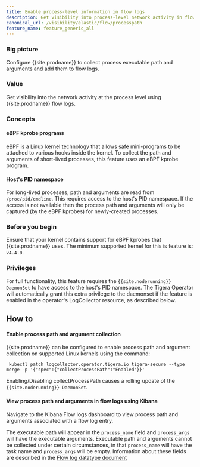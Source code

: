 ```yaml
---
title: Enable process-level information in flow logs
description: Get visibility into process-level network activity in flow logs.
canonical_url: /visibility/elastic/flow/processpath
feature_name: feature_generic_all
---
```



### Big picture

Configure {{site.prodname}} to collect process executable path and arguments and add them to flow logs.

### Value

Get visibility into the network activity at the process level using {{site.prodname}} flow logs.

### Concepts

#### eBPF kprobe programs

eBPF is a Linux kernel technology that allows safe mini-programs to be attached to various hooks inside the kernel. To collect the path and arguments of short-lived processes, this feature uses an eBPF kprobe program.

#### Host's PID namespace

For long-lived processes, path and arguments are read from `/proc/pid/cmdline`.  This requires access to the host's PID namespace.  If the access is not available then the process path and arguments will only be captured (by the eBPF kprobes) for newly-created processes.

### Before you begin

Ensure that your kernel contains support for eBPF kprobes that {{site.prodname}} uses. The minimum supported
kernel for this is feature is: `v4.4.0`.

### Privileges

For full functionality, this feature requires the `{{site.noderunning}}` `DaemonSet` to have access to the host's PID namespace. The Tigera Operator will automatically grant this extra privilege to the daemonset if the feature is enabled in the operator's LogCollector resource, as described below.

## How to

#### Enable process path and argument collection

{{site.prodname}} can be configured to enable process path and argument collection on supported Linux kernels
using the command:

```
 kubectl patch logcollector.operator.tigera.io tigera-secure --type merge -p '{"spec":{"collectProcessPath":"Enabled"}}'
```

Enabling/Disabling collectProcessPath causes a rolling update of the `{{site.noderunning}} DaemonSet`.

#### View process path and arguments in flow logs using Kibana

Navigate to the Kibana Flow logs dashboard to view process path and arguments associated with a flow log entry.

The executable path will appear in the `process_name` field and `process_args` will have the executable arguments. Executable path
and arguments cannot be collected under certain circumstances, in that `process_name` will have the task name and `process_args`
will be empty. Information about these fields are described in the [Flow log datatype document](datatypes)

